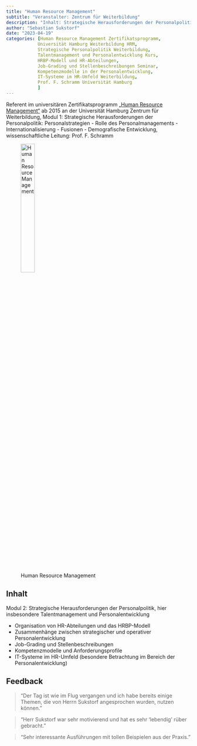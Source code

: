 ```yaml
---
title: "Human Resource Management"
subtitle: "Veranstalter: Zentrum für Weiterbildung"
description: "Inhalt: Strategische Herausforderungen der Personalpolitik: Personalstrategien - Rolle des Personalmanagements - Internationalisierung - Fusionen - Demografische Entwicklung"
author: "Sebastian Sukstorf"
date: "2023-04-19"
categories: [Human Resource Management Zertifikatsprogramm,
            Universität Hamburg Weiterbildung HRM,
            Strategische Personalpolitik Weiterbildung,
            Talentmanagement und Personalentwicklung Kurs,
            HRBP-Modell und HR-Abteilungen,
            Job-Grading und Stellenbeschreibungen Seminar,
            Kompetenzmodelle in der Personalentwicklung,
            IT-Systeme im HR-Umfeld Weiterbildung,
            Prof. F. Schramm Universität Hamburg
            ]
---
```


Referent im universitären Zertifikatsprogramm [„Human Resource Management“](https://www.zfw.uni-hamburg.de/weiterbildung/management-fuehrung-recht-it/human-resource-management.html) ab 2015 an der Universität Hamburg Zentrum für Weiterbildung, Modul 1: Strategische Herausforderungen der Personalpolitik: Personalstrategien - Rolle des Personalmanagements - Internationalisierung - Fusionen - Demografische Entwicklung, wissenschaftliche Leitung: Prof. F. Schramm

![Human Resource Management](hrm.png){fig-alt="Human Resource Management" fig-align="center" width=30%}

## Inhalt

Modul 2: Strategische Herausforderungen der Personalpolitik, hier insbesondere Talentmanagement und Personalentwicklung

* Organisation von HR-Abteilungen und das HRBP-Modell
* Zusammenhänge zwischen strategischer und operativer Personalentwicklung
* Job-Grading und Stellenbeschreibungen
* Kompetenzmodelle und Anforderungsprofile
* IT-Systeme im HR-Umfeld (besondere Betrachtung im Bereich der Personalentwicklung)

## Feedback

> “Der Tag ist wie im Flug vergangen und ich habe bereits einige Themen, die von Herrn Sukstorf angesprochen wurden, nutzen können.”

> “Herr Sukstorf war sehr motivierend und hat es sehr ‘lebendig’ rüber gebracht.”

> “Sehr interessante Ausführungen mit tollen Beispielen aus der Praxis.”

